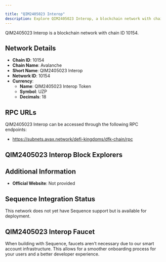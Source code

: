```yaml
---

title: "QIM2405023 Interop"
description: Explore QIM2405023 Interop, a blockchain network with chain ID 10154. Learn about its native currency, QIM2405023 Interop Token, and how to interact with the network.
---
```




QIM2405023 Interop is a blockchain network with chain ID 10154.

## Network Details

- **Chain ID**: 10154
- **Chain Name**: Avalanche
- **Short Name**: QIM2405023 Interop
- **Network ID**: 10154
- **Currency**: 
  - **Name**: QIM2405023 Interop Token
  - **Symbol**: UZP
  - **Decimals**: 18

## RPC URLs

QIM2405023 Interop can be accessed through the following RPC endpoints:

- https://subnets.avax.network/defi-kingdoms/dfk-chain/rpc

## QIM2405023 Interop Block Explorers



## Additional Information

- **Official Website**: Not provided

## Sequence Integration Status

This network does not yet have Sequence support but is available for deployment.

## QIM2405023 Interop Faucet

When building with Sequence, faucets aren't necessary due to our smart account infrastructure. This allows for a smoother onboarding process for your users and a better developer experience.

